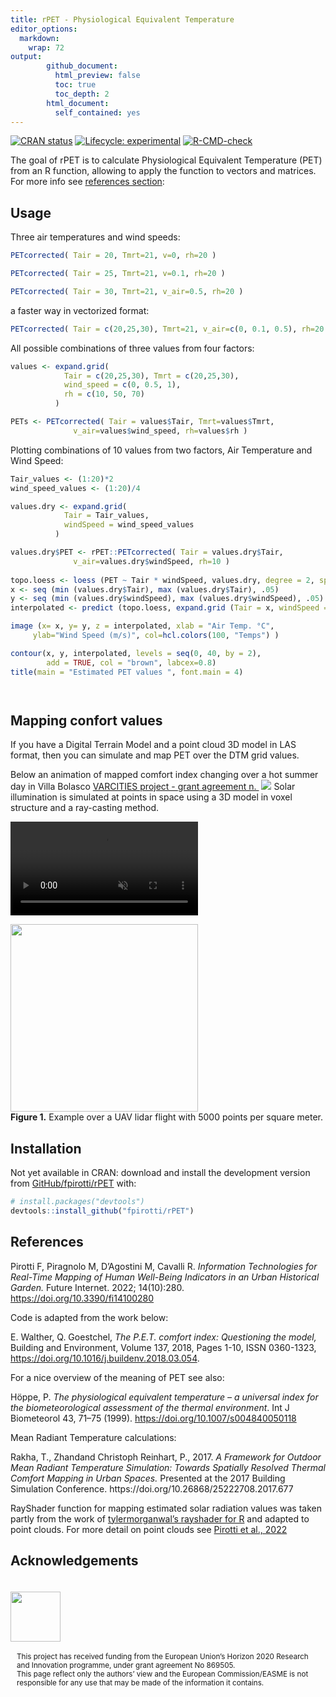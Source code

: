 ```yaml
---
title: rPET - Physiological Equivalent Temperature
editor_options: 
  markdown: 
    wrap: 72
output: 
        github_document: 
          html_preview: false
          toc: true
          toc_depth: 2
        html_document: 
          self_contained: yes
---
```


<!-- README.md is generated from README.Rmd. Please edit that file -->

<!-- badges: start -->

[![CRAN status](https://www.r-pkg.org/badges/version/rPET)](https://CRAN.R-project.org/package=rPET)
[![Lifecycle: experimental](https://img.shields.io/badge/lifecycle-experimental-orange.svg)](https://lifecycle.r-lib.org/articles/stages.html#experimental)
[![R-CMD-check](https://github.com/fpirotti/rPET/workflows/R-CMD-check/badge.svg)](https://github.com/fpirotti/rPET/actions)

<!-- badges: end -->

The goal of rPET is to calculate Physiological Equivalent Temperature
(PET) from an R function, allowing to apply the function to vectors and 
matrices. For more info see [references section](References): 



## Usage 

Three air temperatures and wind speeds:
```r
PETcorrected( Tair = 20, Tmrt=21, v=0, rh=20 )

PETcorrected( Tair = 25, Tmrt=21, v=0.1, rh=20 )

PETcorrected( Tair = 30, Tmrt=21, v_air=0.5, rh=20 )

```
 
a faster way in vectorized format:
```r
PETcorrected( Tair = c(20,25,30), Tmrt=21, v_air=c(0, 0.1, 0.5), rh=20 )
```

All possible combinations of three values from four factors:
```r

values <- expand.grid(
            Tair = c(20,25,30), Tmrt = c(20,25,30),
            wind_speed = c(0, 0.5, 1),
            rh = c(10, 50, 70)
          )

PETs <- PETcorrected( Tair = values$Tair, Tmrt=values$Tmrt, 
              v_air=values$wind_speed, rh=values$rh )
```

Plotting combinations of 10 values from two factors,
Air Temperature and Wind Speed:
```r
Tair_values <- (1:20)*2
wind_speed_values <- (1:20)/4

values.dry <- expand.grid(
            Tair = Tair_values,  
            windSpeed = wind_speed_values
          )

values.dry$PET <- rPET::PETcorrected( Tair = values.dry$Tair,  
              v_air=values.dry$windSpeed, rh=10 )
 
topo.loess <- loess (PET ~ Tair * windSpeed, values.dry, degree = 2, span = 0.2)
x <- seq (min (values.dry$Tair), max (values.dry$Tair), .05)
y <- seq (min (values.dry$windSpeed), max (values.dry$windSpeed), .05)
interpolated <- predict (topo.loess, expand.grid (Tair = x, windSpeed = y))

image (x= x, y= y, z = interpolated, xlab = "Air Temp. °C", 
     ylab="Wind Speed (m/s)", col=hcl.colors(100, "Temps") )

contour(x, y, interpolated, levels = seq(0, 40, by = 2),
        add = TRUE, col = "brown", labcex=0.8)
title(main = "Estimated PET values ", font.main = 4)




```


## Mapping confort values 

If you have a Digital Terrain Model and a point cloud 3D model in LAS format,
then you can simulate and map PET over the DTM grid values.

<label>Below an animation of mapped comfort index changing over a hot summer day in 
Villa Bolasco [VARCITIES project - grant agreement n. ](https://www.varcities.eu/){target=_blank}</label>
<img src="man/figures/gif_filePMV.gif" />
Solar illumination is simulated at points in space using a 3D model in
voxel structure and a ray-casting method.

<video src="https://user-images.githubusercontent.com/1391292/181439231-4d9c09ff-c552-499a-8d95-6ea988079e55.mp4" data-canonical-src="https://user-images.githubusercontent.com/1391292/181439231-4d9c09ff-c552-499a-8d95-6ea988079e55.mp4?width=354&amp;height=488" controls="controls" muted="muted" autoplay   style="max-height:640px;">

</video>

<img src="man/figures/readme1.png" style="width:300px; max-width: 400px !important;"/>
<br>**Figure 1.** Example over a UAV lidar flight with 5000 points per
square meter.



## Installation

<!-- **NOT YET AVAILABLE ON CRAN** You can install the released version of
rPET from [CRAN](https://CRAN.R-project.org) with:

``` r
install.packages("rPET")
```
 -->


Not yet available in CRAN: download and install the development version 
from [GitHub/fpirotti/rPET](https://github.com/fpirotti/rPET) with:

``` r
# install.packages("devtools")
devtools::install_github("fpirotti/rPET")
```



## References 


Pirotti F, Piragnolo M, D’Agostini M, Cavalli R. 
*Information Technologies for Real-Time Mapping of Human Well-Being Indicators 
in an Urban Historical Garden.* Future Internet. 2022; 14(10):280. [https://doi.org/10.3390/fi14100280](https://doi.org/10.3390/fi14100280)

Code is adapted from the work below:

E. Walther, Q. Goestchel,
*The P.E.T. comfort index: Questioning the model,*
Building and Environment,
Volume 137,
2018,
Pages 1-10,
ISSN 0360-1323,
[https://doi.org/10.1016/j.buildenv.2018.03.054](https://doi.org/10.1016/j.buildenv.2018.03.054).

For a nice overview of the meaning of PET see also: 

Höppe, P. *The physiological equivalent temperature – a universal index for the biometeorological assessment of the thermal environment*. Int J Biometeorol 43, 71–75 (1999). [https://doi.org/10.1007/s004840050118](https://doi.org/10.1007/s004840050118)

Mean Radiant Temperature calculations:

Rakha, T., Zhandand Christoph Reinhart, P., 2017. *A Framework for Outdoor Mean Radiant Temperature Simulation: Towards Spatially Resolved Thermal Comfort Mapping in Urban Spaces.* Presented at the 2017 Building Simulation Conference. https://doi.org/10.26868/25222708.2017.677


RayShader function for mapping estimated solar radiation values was taken 
partly from the work of
[tylermorganwal's rayshader for
R](https://github.com/tylermorganwall/rayshader){target="\_blank"} 
and  adapted to point clouds. For more detail on point clouds see 
[Pirotti et al., 2022](https://doi.org/10.3390/fi14100280)

## Acknowledgements

<div>
<div style="width: 80px; float:left; height:100px; margin:0px">
<img src="https://www.varcities.eu/wp-content/uploads/2020/11/eu-flag.jpg" width="80" alt="" style="margin-top:5px !important;">
</div>
<div style="width: *; float:left; height:100px; font-size:smaller; margin:5px; padding-left: 5px;">
This  project has received funding from the European Union’s Horizon 2020  Research and Innovation programme, under grant agreement No 869505.
<br>This  page reflect only the authors’ view and the European Commission/EASME  is not responsible for any use that may be made of the information  it contains.
</div>
</div>
 	
